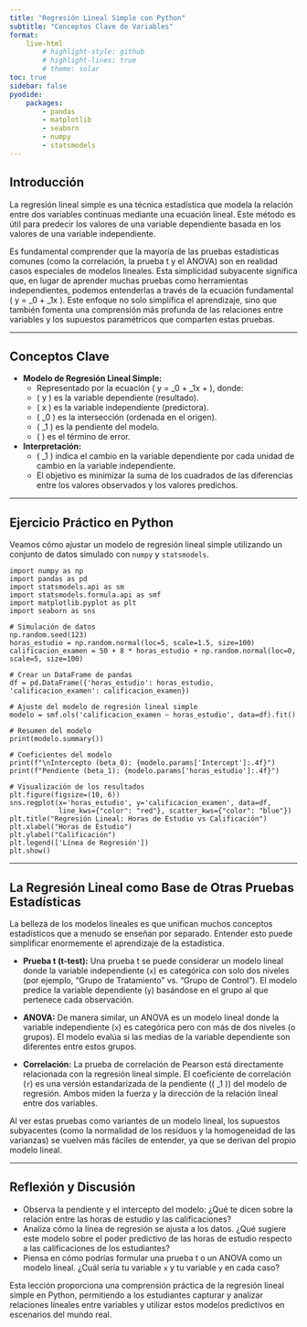 ```yaml
---
title: "Regresión Lineal Simple con Python"
subtitle: "Conceptos Clave de Variables"
format: 
    live-html
        # highlight-style: github
        # highlight-lines: true
        # theme: solar
toc: true
sidebar: false
pyodide: 
    packages: 
        - pandas
        - matplotlib
        - seaborn
        - numpy
        - statsmodels
---
```


## Introducción

La regresión lineal simple es una técnica estadística que modela la relación entre dos variables continuas mediante una ecuación lineal. Este método es útil para predecir los valores de una variable dependiente basada en los valores de una variable independiente.

Es fundamental comprender que la mayoría de las pruebas estadísticas comunes (como la correlación, la prueba t y el ANOVA) son en realidad casos especiales de modelos lineales. Esta simplicidad subyacente significa que, en lugar de aprender muchas pruebas como herramientas independientes, podemos entenderlas a través de la ecuación fundamental \( y = \beta_0 + \beta_1x \). Este enfoque no solo simplifica el aprendizaje, sino que también fomenta una comprensión más profunda de las relaciones entre variables y los supuestos paramétricos que comparten estas pruebas.

---

## Conceptos Clave

-   **Modelo de Regresión Lineal Simple:**
    -   Representado por la ecuación \( y = \beta_0 + \beta_1x + \epsilon \), donde:
    -   \( y \) es la variable dependiente (resultado).
    -   \( x \) es la variable independiente (predictora).
    -   \( \beta_0 \) es la intersección (ordenada en el origen).
    -   \( \beta_1 \) es la pendiente del modelo.
    -   \( \epsilon \) es el término de error.

-   **Interpretación:**
    -   \( \beta_1 \) indica el cambio en la variable dependiente por cada unidad de cambio en la variable independiente.
    -   El objetivo es minimizar la suma de los cuadrados de las diferencias entre los valores observados y los valores predichos.

---

## Ejercicio Práctico en Python

Veamos cómo ajustar un modelo de regresión lineal simple utilizando un conjunto de datos simulado con `numpy` y `statsmodels`.

```pyodide
import numpy as np
import pandas as pd
import statsmodels.api as sm
import statsmodels.formula.api as smf
import matplotlib.pyplot as plt
import seaborn as sns

# Simulación de datos
np.random.seed(123)
horas_estudio = np.random.normal(loc=5, scale=1.5, size=100)
calificacion_examen = 50 + 8 * horas_estudio + np.random.normal(loc=0, scale=5, size=100)

# Crear un DataFrame de pandas
df = pd.DataFrame({'horas_estudio': horas_estudio, 'calificacion_examen': calificacion_examen})

# Ajuste del modelo de regresión lineal simple
modelo = smf.ols('calificacion_examen ~ horas_estudio', data=df).fit()

# Resumen del modelo
print(modelo.summary())

# Coeficientes del modelo
print(f"\nIntercepto (beta_0): {modelo.params['Intercept']:.4f}")
print(f"Pendiente (beta_1): {modelo.params['horas_estudio']:.4f}")

# Visualización de los resultados
plt.figure(figsize=(10, 6))
sns.regplot(x='horas_estudio', y='calificacion_examen', data=df, 
            line_kws={"color": "red"}, scatter_kws={"color": "blue"})
plt.title("Regresión Lineal: Horas de Estudio vs Calificación")
plt.xlabel("Horas de Estudio")
plt.ylabel("Calificación")
plt.legend(['Línea de Regresión'])
plt.show()
```

---

## La Regresión Lineal como Base de Otras Pruebas Estadísticas

La belleza de los modelos lineales es que unifican muchos conceptos estadísticos que a menudo se enseñan por separado. Entender esto puede simplificar enormemente el aprendizaje de la estadística.

-   **Prueba t (t-test):** Una prueba t se puede considerar un modelo lineal donde la variable independiente (`x`) es categórica con solo dos niveles (por ejemplo, "Grupo de Tratamiento" vs. "Grupo de Control"). El modelo predice la variable dependiente (`y`) basándose en el grupo al que pertenece cada observación.

-   **ANOVA:** De manera similar, un ANOVA es un modelo lineal donde la variable independiente (`x`) es categórica pero con más de dos niveles (o grupos). El modelo evalúa si las medias de la variable dependiente son diferentes entre estos grupos.

-   **Correlación:** La prueba de correlación de Pearson está directamente relacionada con la regresión lineal simple. El coeficiente de correlación (`r`) es una versión estandarizada de la pendiente (\( \beta_1 \)) del modelo de regresión. Ambos miden la fuerza y la dirección de la relación lineal entre dos variables.

Al ver estas pruebas como variantes de un modelo lineal, los supuestos subyacentes (como la normalidad de los residuos y la homogeneidad de las varianzas) se vuelven más fáciles de entender, ya que se derivan del propio modelo lineal.

---

## Reflexión y Discusión

-   Observa la pendiente y el intercepto del modelo: ¿Qué te dicen sobre la relación entre las horas de estudio y las calificaciones?
-   Analiza cómo la línea de regresión se ajusta a los datos. ¿Qué sugiere este modelo sobre el poder predictivo de las horas de estudio respecto a las calificaciones de los estudiantes?
-   Piensa en cómo podrías formular una prueba t o un ANOVA como un modelo lineal. ¿Cuál sería tu variable `x` y tu variable `y` en cada caso?

Esta lección proporciona una comprensión práctica de la regresión lineal simple en Python, permitiendo a los estudiantes capturar y analizar relaciones lineales entre variables y utilizar estos modelos predictivos en escenarios del mundo real.
